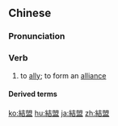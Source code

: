 ==Chinese==
{{zh-forms|s=结盟}}

===Pronunciation===
{{zh-pron
|m=jiéméng
|c=git3 mang4
|h=pfs=kiet-mèn
|mn=kiat-bêng
|cat=v
}}

===Verb===
{{zh-verb}}

# to [[ally]]; to form an [[alliance]]

====Derived terms====
{{zh-der|不結盟}}

[[ko:結盟]]
[[hu:結盟]]
[[ja:結盟]]
[[zh:結盟]]